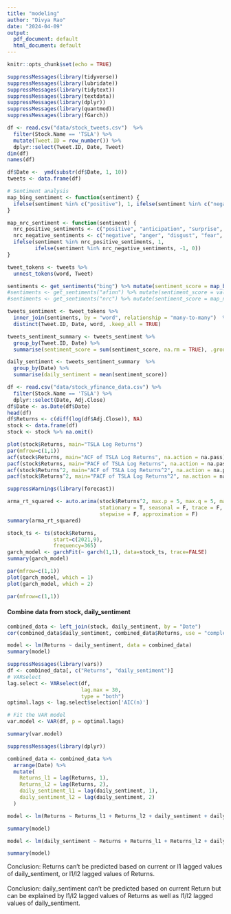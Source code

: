 ```yaml
---
title: "modeling"
author: "Divya Rao"
date: "2024-04-09"
output:
  pdf_document: default
  html_document: default
---
```


```r
knitr::opts_chunk$set(echo = TRUE)
```

```r
suppressMessages(library(tidyverse))
suppressMessages(library(lubridate))
suppressMessages(library(tidytext))
suppressMessages(library(textdata))
suppressMessages(library(dplyr))
suppressMessages(library(quantmod))
suppressMessages(library(fGarch))
```

```r
df <- read.csv("data/stock_tweets.csv")  %>%
  filter(Stock.Name == 'TSLA') %>%
  mutate(Tweet.ID = row_number()) %>%
  dplyr::select(Tweet.ID, Date, Tweet)
dim(df)
names(df)
```

```r
df$Date <-  ymd(substr(df$Date, 1, 10))
tweets <- data.frame(df)
```

```r
# Sentiment analysis
map_bing_sentiment <- function(sentiment) {
  ifelse(sentiment %in% c("positive"), 1, ifelse(sentiment %in% c("negative"), -1, 0))
}

map_nrc_sentiment <- function(sentiment) {
  nrc_positive_sentiments <- c("positive", "anticipation", "surprise", "trust", "joy")
  nrc_negative_sentiments <- c("negative", "anger", "disgust", "fear", "sadness")
  ifelse(sentiment %in% nrc_positive_sentiments, 1,
         ifelse(sentiment %in% nrc_negative_sentiments, -1, 0))
}

tweet_tokens <- tweets %>%
  unnest_tokens(word, Tweet)  

sentiments <- get_sentiments("bing") %>% mutate(sentiment_score = map_bing_sentiment(sentiment))
#sentiments <- get_sentiments("afinn") %>% mutate(sentiment_score = value)
#sentiments <- get_sentiments("nrc") %>% mutate(sentiment_score = map_nrc_sentiment(sentiment))

tweets_sentiment <- tweet_tokens %>%
  inner_join(sentiments, by = "word", relationship = "many-to-many")  %>%
  distinct(Tweet.ID, Date, word, .keep_all = TRUE)

tweets_sentiment_summary <- tweets_sentiment %>%
  group_by(Tweet.ID, Date) %>%  
  summarise(sentiment_score = sum(sentiment_score, na.rm = TRUE), .groups = "drop")

daily_sentiment <- tweets_sentiment_summary  %>%
  group_by(Date) %>%
  summarise(daily_sentiment = mean(sentiment_score))
```


```r
df <- read.csv("data/stock_yfinance_data.csv") %>%
  filter(Stock.Name == 'TSLA') %>%
  dplyr::select(Date, Adj.Close)
df$Date <- as.Date(df$Date)
head(df)
df$Returns <- c(diff(log(df$Adj.Close)), NA)
stock <- data.frame(df)
stock <- stock %>% na.omit()
```
```r
plot(stock$Returns, main="TSLA Log Returns")
par(mfrow=c(1,1))
acf(stock$Returns, main="ACF of TSLA Log Returns", na.action = na.pass)
pacf(stock$Returns, main="PACF of TSLA Log Returns", na.action = na.pass)
acf(stock$Returns^2, main="ACF of TSLA Log Returns^2", na.action = na.pass)
pacf(stock$Returns^2, main="PACF of TSLA Log Returns^2", na.action = na.pass)
```
```r
suppressWarnings(library(forecast))

arma_rt_squared <- auto.arima(stock$Returns^2, max.p = 5, max.q = 5, max.order = 10,
                              stationary = T, seasonal = F, trace = F,
                              stepwise = F, approximation = F)
summary(arma_rt_squared)
```

```r
stock_ts <- ts(stock$Returns, 
               start=c(2021,9), 
               frequency=365)  
garch_model <- garchFit(~ garch(1,1), data=stock_ts, trace=FALSE)
summary(garch_model)

par(mfrow=c(1,1))
plot(garch_model, which = 1)
plot(garch_model, which = 2)

par(mfrow=c(1,1))
```

#### Combine data from stock, daily_sentiment

```r
combined_data <- left_join(stock, daily_sentiment, by = "Date")
cor(combined_data$daily_sentiment, combined_data$Returns, use = "complete.obs")

model <- lm(Returns ~ daily_sentiment, data = combined_data)
summary(model)
```

```r
suppressMessages(library(vars))
df <- combined_data[, c("Returns", "daily_sentiment")]
# VARselect
lag.select <- VARselect(df, 
                        lag.max = 30, 
                        type = "both")
optimal.lags <- lag.select$selection['AIC(n)']

# Fit the VAR model
var.model <- VAR(df, p = optimal.lags)

summary(var.model)
```
```r
suppressMessages(library(dplyr))

combined_data <- combined_data %>%
  arrange(Date) %>%
  mutate(
    Returns_l1 = lag(Returns, 1),
    Returns_l2 = lag(Returns, 2),
    daily_sentiment_l1 = lag(daily_sentiment, 1),
    daily_sentiment_l2 = lag(daily_sentiment, 2)
  )

model <- lm(Returns ~ Returns_l1 + Returns_l2 + daily_sentiment + daily_sentiment_l1 + daily_sentiment_l2, data = combined_data)

summary(model)
```

```r
model <- lm(daily_sentiment ~ Returns + Returns_l1 + Returns_l2 + daily_sentiment_l1 + daily_sentiment_l2, data = combined_data)

summary(model)
```

\newpage

Conclusion: Returns can't be predicted based on current or l1 lagged values
of daily_sentiment, or l1/l2 lagged values of Returns.\
\
Conclusion: daily_sentiment can't be predicted based on current Return but
can be explained by l1/l2 lagged values of Returns as well as l1/l2 lagged
values of daily_sentiment.\
\